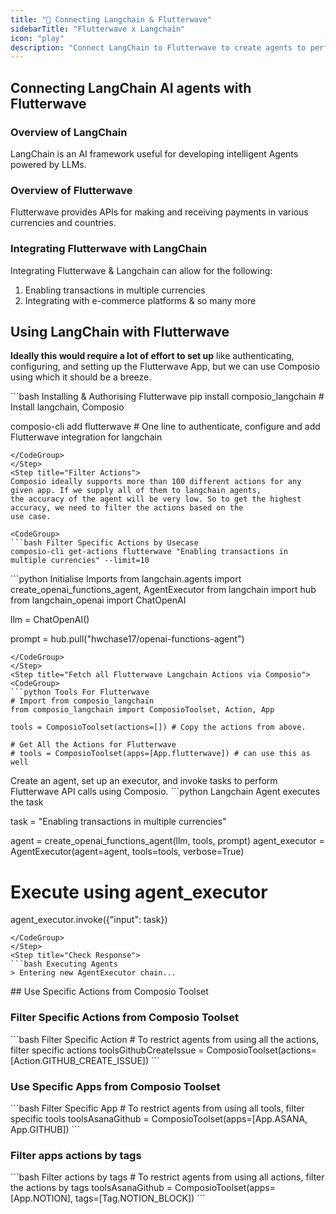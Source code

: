 ```yaml
---
title: "🚀 Connecting Langchain & Flutterwave"
sidebarTitle: "Flutterwave x Langchain"
icon: "play"
description: "Connect LangChain to Flutterwave to create agents to perform tasks using natural language"
---
```


## Connecting LangChain AI agents with Flutterwave

### Overview of LangChain

LangChain is an AI framework useful for developing intelligent Agents powered by LLMs.

### Overview of Flutterwave

Flutterwave provides APIs for making and receiving payments in various currencies and countries.

### Integrating Flutterwave with LangChain

Integrating Flutterwave & Langchain can allow for the following:

1. Enabling transactions in multiple currencies
2. Integrating with e-commerce platforms
& so many more

## Using LangChain with Flutterwave

<Steps>
<Step title="Setting Up the Environment">

**Ideally this would require a lot of effort to set up** like authenticating, configuring, and setting up the Flutterwave App, but we can use Composio using which it should be a breeze.

<CodeGroup>
```bash Installing & Authorising Flutterwave
pip install composio_langchain # Install langchain, Composio 

composio-cli add flutterwave # One line to authenticate, configure and add Flutterwave integration for langchain
```
</CodeGroup>
</Step>
<Step title="Filter Actions">
Composio ideally supports more than 100 different actions for any given app. If we supply all of them to langchain agents, 
the accuracy of the agent will be very low. So to get the highest accuracy, we need to filter the actions based on the 
use case.

<CodeGroup>
```bash Filter Specific Actions by Usecase
composio-cli get-actions flutterwave "Enabling transactions in multiple currencies" --limit=10
```
</CodeGroup>

</Step>
<Step title="Import Base Packages">

<CodeGroup>
```python Initialise Imports
from langchain.agents import create_openai_functions_agent, AgentExecutor
from langchain import hub
from langchain_openai import ChatOpenAI


llm = ChatOpenAI()

prompt = hub.pull("hwchase17/openai-functions-agent")
```
</CodeGroup>
</Step>
<Step title="Fetch all Flutterwave Langchain Actions via Composio">
<CodeGroup>
```python Tools For Flutterwave
# Import from composio_langchain
from composio_langchain import ComposioToolset, Action, App

tools = ComposioToolset(actions=[]) # Copy the actions from above. 

# Get All the Actions for Flutterwave
# tools = ComposioToolset(apps=[App.flutterwave]) # can use this as well
```
</CodeGroup>
</Step>
<Step title="Execute the Agent">
Create an agent, set up an executor, and invoke tasks to perform Flutterwave API calls using Composio. 
<CodeGroup>
```python Langchain Agent executes the task

task = "Enabling transactions in multiple currencies"

agent = create_openai_functions_agent(llm, tools, prompt)
agent_executor = AgentExecutor(agent=agent, tools=tools, verbose=True)

# Execute using agent_executor
agent_executor.invoke({"input": task})
```
</CodeGroup>
</Step>
<Step title="Check Response">
```bash Executing Agents
> Entering new AgentExecutor chain...
```
</Step>
</Steps>
## Use Specific Actions from Composio Toolset

### Filter Specific Actions from Composio Toolset

<CodeGroup>
```bash Filter Specific Action
# To restrict agents from using all the actions, filter specific actions
toolsGithubCreateIssue = ComposioToolset(actions=[Action.GITHUB_CREATE_ISSUE])
```
</CodeGroup>

### Use Specific Apps from Composio Toolset
<CodeGroup>
```bash Filter Specific App
# To restrict agents from using all tools, filter specific tools
toolsAsanaGithub = ComposioToolset(apps=[App.ASANA, App.GITHUB])
```
</CodeGroup>

### Filter apps actions by tags 
<CodeGroup>
```bash Filter actions by tags
# To restrict agents from using all actions, filter the actions by tags
toolsAsanaGithub = ComposioToolset(apps=[App.NOTION], tags=[Tag.NOTION_BLOCK])
```
</CodeGroup>

